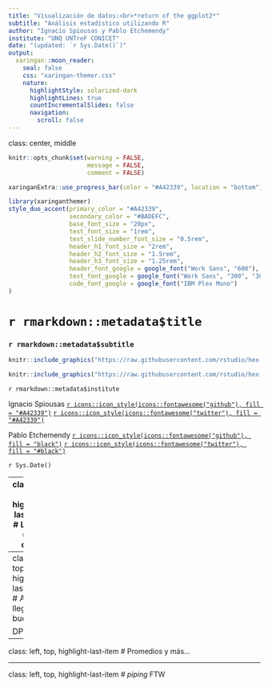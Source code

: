 ```yaml
---
title: "Visualización de datos:<br>*return of the ggplot2*"
subtitle: "Análisis estadístico utilizando R"
author: "Ignacio Spiousas y Pablo Etchemendy"
institute: "UNQ UNTreF CONICET"
date: "(updated: `r Sys.Date()`)"
output:
  xaringan::moon_reader:
    seal: false
    css: "xaringan-themer.css"
    nature:
      highlightStyle: solarized-dark
      highlightLines: true
      countIncrementalSlides: false
      navigation: 
        scroll: false
---
```

class: center, middle

```r
knitr::opts_chunk$set(warning = FALSE, 
                      message = FALSE, 
                      comment = FALSE)
```

```r
xaringanExtra::use_progress_bar(color = "#A42339", location = "bottom")
```

```r
library(xaringanthemer)
style_duo_accent(primary_color = "#A42339", 
                 secondary_color = "#BADEFC",
                 base_font_size = "20px",
                 text_font_size = "1rem",
                 text_slide_number_font_size = "0.5rem",
                 header_h1_font_size = "2rem",
                 header_h2_font_size = "1.5rem",
                 header_h3_font_size = "1.25rem",
                 header_font_google = google_font("Work Sans", "600"),
                 text_font_google = google_font("Work Sans", "300", "300i"),
                 code_font_google = google_font("IBM Plex Mono")
)
```


# `r rmarkdown::metadata$title`
### `r rmarkdown::metadata$subtitle`

```r
knitr::include_graphics("https://raw.githubusercontent.com/rstudio/hex-stickers/master/PNG/tidyverse.png")
```

```r
knitr::include_graphics("https://raw.githubusercontent.com/rstudio/hex-stickers/master/PNG/ggplot2.png")
```

`r rmarkdown::metadata$institute`

Ignacio Spiousas
[`r icons::icon_style(icons::fontawesome("github"), fill = "#A42339")`](https://github.com/spiousas) [`r icons::icon_style(icons::fontawesome("twitter"), fill = "#A42339")`](https://twitter.com/Spiousas)

Pablo Etchemendy
[`r icons::icon_style(icons::fontawesome("github"), fill = "black")`](https://github.com/https://github.com/petcheme) [`r icons::icon_style(icons::fontawesome("twitter"), fill = "#black")`](https://twitter.com/petcheme)

`r Sys.Date()`

---
class: left, top, highlight-last-item
# Leamos unos datos

Están en formato tidy?

Qué hacer si no?

TidyR al rescate con pivot_longer()

```r
knitr::include_graphics("https://raw.githubusercontent.com/rstudio/hex-stickers/master/PNG/tidyr.png")
```


---
class: left, top, highlight-last-item
# Acá llega lo bueno!

DPLYR

---
class: left, top, highlight-last-item
# Promedios y más...

---
class: left, top, highlight-last-item
# *piping* FTW
